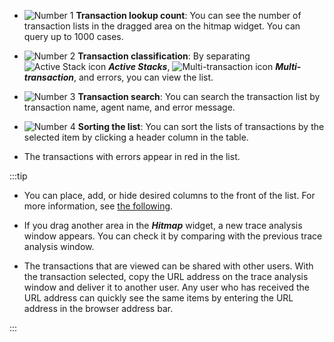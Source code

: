 <ImgLang img="analysis-tx-main.png" desc="Trace Analysis" />

-   ![Number 1](/img/number-01.png) **Transaction lookup count**: You can see the number of transaction lists in the dragged area on the hitmap widget. You can query up to 1000 cases.

-   ![Number 2](/img/number-02.png) **Transaction classification**: By separating ![Active Stack icon](/img/ic-s-active-stack.svg) **_Active Stacks_**, ![Multi-transaction icon](/img/ic-s-mult-transation.svg) **_Multi-transaction_**, and errors, you can view the list.

-   ![Number 3](/img/number-03.png) **Transaction search**: You can search the transaction list by transaction name, agent name, and error message.

-   ![Number 4](/img/number-04.png) **Sorting the list**: You can sort the lists of transactions by the selected item by clicking a header column in the table.

-   The transactions with errors appear in red in the list.

    <ImgLang img="analysis-tx-main-error.png" desc="Transaction List" />

:::tip

-   You can place, add, or hide desired columns to the front of the list. For more information, see [the following](#set-table-column).

-   If you drag another area in the **_Hitmap_** widget, a new trace analysis window appears. You can check it by comparing with the previous trace analysis window.

-   The transactions that are viewed can be shared with other users. With the transaction selected, copy the URL address on the trace analysis window and deliver it to another user. Any user who has received the URL address can quickly see the same items by entering the URL address in the browser address bar.

    <ImgLang img='share-trace-item.png' desc='Sharing the transaction' />

:::
